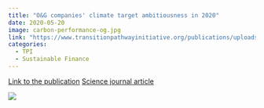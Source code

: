 ```yaml
---
title: "O&G companies' climate target ambitiousness in 2020"
date: 2020-05-20
image: carbon-performance-og.jpg
link: "https://www.transitionpathwayinitiative.org/publications/uploads/2020-carbon-performance-of-european-integrated-oil-and-gas-companies-briefing-paper"
categories: 
  - TPI
  - Sustainable Finance
---
```


[Link to the publication](https://www.transitionpathwayinitiative.org/publications/uploads/2020-carbon-performance-of-european-integrated-oil-and-gas-companies-briefing-papers)
[Science journal article](https://www.science.org/doi/10.1126/science.abh0687)

![](carbon-performance-og.jpg)

